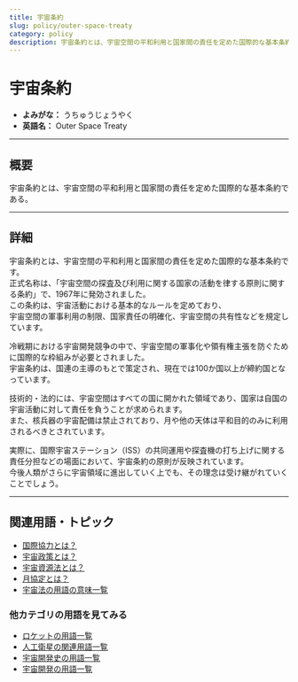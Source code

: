 ```yaml
---
title: 宇宙条約
slug: policy/outer-space-treaty
category: policy
description: 宇宙条約とは、宇宙空間の平和利用と国家間の責任を定めた国際的な基本条約である。
---
```



<Head>
  <script type="application/ld+json">
    {`{
      "@context": "https://schema.org",
      "@type": "DefinedTerm",
      "name": "宇宙条約",
      "inDefinedTermSet": "https://www.space-portal.org",
      "termCode": "policy/outer-space-treaty",
      "description": "宇宙条約とは、宇宙空間の平和利用と国家間の責任を定めた国際的な基本条約である。",
      "url": "https://www.space-portal.org/docs/policy/outer-space-treaty"
    }`}
  </script>
</Head>

# 宇宙条約

- **よみがな：** うちゅうじょうやく  
- **英語名：** Outer Space Treaty  

---

## 概要

宇宙条約とは、宇宙空間の平和利用と国家間の責任を定めた国際的な基本条約である。

---

## 詳細

宇宙条約とは、宇宙空間の平和利用と国家間の責任を定めた国際的な基本条約です。  
正式名称は、「宇宙空間の探査及び利用に関する国家の活動を律する原則に関する条約」で、1967年に発効されました。   
この条約は、宇宙活動における基本的なルールを定めており、  
宇宙空間の軍事利用の制限、国家責任の明確化、宇宙空間の共有性などを規定しています。  

冷戦期における宇宙開発競争の中で、宇宙空間の軍事化や領有権主張を防ぐために国際的な枠組みが必要とされました。  
宇宙条約は、国連の主導のもとで策定され、現在では100か国以上が締約国となっています。  

技術的・法的には、宇宙空間はすべての国に開かれた領域であり、国家は自国の宇宙活動に対して責任を負うことが求められます。  
また、核兵器の宇宙配備は禁止されており、月や他の天体は平和目的のみに利用されるべきとされています。  

実際に、国際宇宙ステーション（ISS）の共同運用や探査機の打ち上げに関する責任分担などの場面において、宇宙条約の原則が反映されています。  
今後人類がさらに宇宙領域に進出していく上でも、その理念は受け継がれていくことでしょう。  

---

## 関連用語・トピック

- [国際協力とは？](/policy/international-cooperation)
- [宇宙政策とは？](/policy/space-policy)
- [宇宙資源法とは？](/policy/space-resources-law)
- [月協定とは？](/policy/moon-agreement)
- [宇宙法の用語の意味一覧](/category/policy)

### 他カテゴリの用語を見てみる
- [ロケットの用語一覧](/category/rocket)
- [人工衛星の関連用語一覧](/category/satellite)
- [宇宙開発史の用語一覧](/category/history)
- [宇宙開発の用語一覧](/category/glossary)